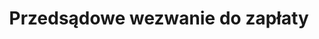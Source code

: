 ---
slug: przedsadowe-wezwanie-do-zaplaty
title: Przedsądowe wezwanie do zapłaty
categories: [biznes]
---